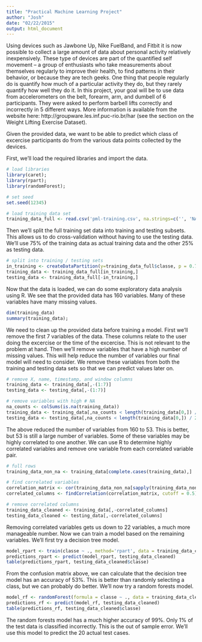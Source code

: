 ```yaml
---
title: "Practical Machine Learning Project"
author: "Josh"
date: "02/22/2015"
output: html_document
---
```


Using devices such as Jawbone Up, Nike FuelBand, and Fitbit it is now possible to collect a large amount of data about personal activity relatively inexpensively. These type of devices are part of the quantified self movement – a group of enthusiasts who take measurements about themselves regularly to improve their health, to find patterns in their behavior, or because they are tech geeks. One thing that people regularly do is quantify how much of a particular activity they do, but they rarely quantify how well they do it. In this project, your goal will be to use data from accelerometers on the belt, forearm, arm, and dumbell of 6 participants. They were asked to perform barbell lifts correctly and incorrectly in 5 different ways. More information is available from the website here: http://groupware.les.inf.puc-rio.br/har (see the section on the Weight Lifting Exercise Dataset).

Given the provided data, we want to be able to predict which class of excercise participants do from the various data points collected by the devices.

First, we'll load the required libraries and import the data.

```r
# load libraries
library(caret);
library(rpart);
library(randomForest);

# set seed
set.seed(12345)

# load training data set
training_data_full <- read.csv('pml-training.csv', na.strings=c('', 'NA', 'NULL', '#DIV/0!'))
```

Then we'll split the full training set data into training and testing subsets. This allows us to do cross-validation without having to use the testing data. We'll use 75% of the training data as actual training data and the other 25% as testing data.

```r
# split into training / testing sets
in_training <- createDataPartition(y=training_data_full$classe, p = 0.75, list=FALSE)
training_data <- training_data_full[in_training,]
testing_data <- training_data_full[-in_training,]
```

Now that the data is loaded, we can do some exploratory data analysis using R. We see that the provided data has 160 variables. Many of these variables have many missing values.

```r
dim(training_data)
summary(training_data);
```

We need to clean up the provided data before training a model. First we'll remove the first 7 variables of the data. These columns relate to the user doing the excercise or the time of the excercise. This is not relevant to the problem at hand. Then we'll remove variables that have a high number of missing values. This will help reduce the number of variables our final model will need to consider. We remove these variables from both the training and testing data sets so that we can predict values later on.

```r
# remove X, name, timestamp, and window columns
training_data <- training_data[,-(1:7)]
testing_data <- testing_data[,-(1:7)]

# remove variables with high # NA
na_counts <- colSums(is.na(training_data))
training_data <- training_data[,na_counts < length(training_data[0,]) / 2]
testing_data <- testing_data[,na_counts < length(training_data[0,]) / 2]
```

The above reduced the number of variables from 160 to 53. This is better, but 53 is still a large number of variables. Some of these variables may be highly correlated to one another. We can use R to determine highly correlated variables and remove one variable from each correlated variable pair.

```r
# full rows
training_data_non_na <- training_data[complete.cases(training_data),]

# find correlated variables
correlation_matrix <- cor(training_data_non_na[sapply(training_data_non_na, is.numeric)])
correlated_columns <- findCorrelation(correlation_matrix, cutoff = 0.5)

# remove correlated columns
training_data_cleaned <- training_data[,-correlated_columns]
testing_data_cleaned <- testing_data[,-correlated_columns]
```

Removing correlated variables gets us down to 22 variables, a much more manageable number. Now we can train a model based on the remaining variables. We'll first try a decision tree model.

```r
model_rpart <- train(classe ~ ., method='rpart', data = training_data_cleaned)
predictions_rpart <- predict(model_rpart, testing_data_cleaned)
table(predictions_rpart, testing_data_cleaned$classe)
```

From the confusion matrix above, we can calculate that the decision tree model has an accuracy of 53%. This is better than randomly selecting a class, but we can probably do better. We'll now try a random forests model.

```r
model_rf <- randomForest(formula = classe ~ ., data = training_data_cleaned)
predictions_rf <- predict(model_rf, testing_data_cleaned)
table(predictions_rf, testing_data_cleaned$classe)
```

The random forests model has a much higher accuracy of 99%. Only 1% of the test data is classified incorrectly. This is the out of sample error. We'll use this model to predict the 20 actual test cases.